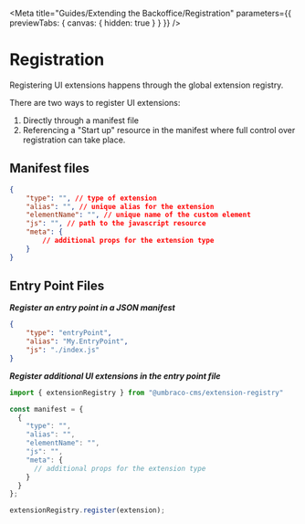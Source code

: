 
<Meta title="Guides/Extending the Backoffice/Registration" parameters={{ previewTabs: { canvas: { hidden: true } } }} />

# Registration

Registering UI extensions happens through the global extension registry.

There are two ways to register UI extensions:

1. Directly through a manifest file
2. Referencing a "Start up" resource in the manifest where full control over registration can take place.

## Manifest files

```json
{
	"type": "", // type of extension
	"alias": "", // unique alias for the extension
	"elementName": "", // unique name of the custom element
	"js": "", // path to the javascript resource
	"meta": {
		// additional props for the extension type
	}
}
```

## Entry Point Files

**_Register an entry point in a JSON manifest_**

```json
{
	"type": "entryPoint",
	"alias": "My.EntryPoint",
	"js": "./index.js"
}
```

**_Register additional UI extensions in the entry point file_**

```ts
import { extensionRegistry } from "@umbraco-cms/extension-registry"

const manifest = {
  {
    "type": "",
    "alias": "",
    "elementName": "",
    "js": "",
    "meta": {
      // additional props for the extension type
    }
  }
};

extensionRegistry.register(extension);
```
